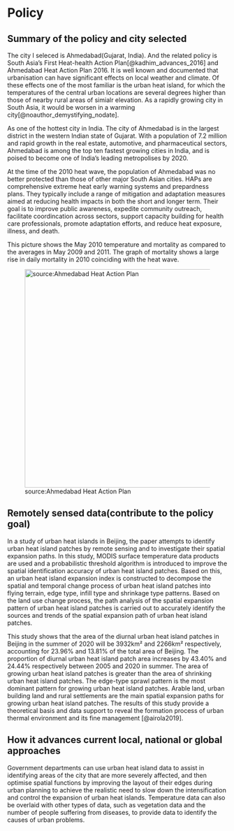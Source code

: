# Policy

## Summary of the policy and city selected

The city I seleced is Ahmedabad(Gujarat, India). And the related policy is South Asia's First Heat-health Action Plan[@kadhim_advances_2016] and Ahmedabad Heat Action Plan 2016. It is well known and documented that urbanisation can have significant effects on local weather and climate. Of these effects one of the most familiar is the urban heat island, for which the temperatures of the central urban locations are several degrees higher than those of nearby rural areas of simialr elevation. As a rapidly growing city in South Asia, it would be worsen in a warming city[@noauthor_demystifying_nodate].

As one of the hottest city in India. The city of Ahmedabad is in the largest district in the western Indian state of Gujarat. With a population of 7.2 million and rapid growth in the real estate, automotive, and pharmaceutical sectors, Ahmedabad is among the top ten fastest growing cities in India, and is poised to become one of India's leading metropolises by 2020.

At the time of the 2010 heat wave, the population of Ahmedabad was no better protected than those of other major South Asian cities. HAPs are comprehensive extreme heat early warning systems and prepardness plans. They typically include a range of mitigation and adaptation measures aimed at reducing health impacts in both the short and longer term. Their goal is to improve public awareness, expedite community outreach, facilitate coordincation across sectors, support capacity building for health care professionals, promote adaptation efforts, and reduce heat exposure, illness, and death.

This picture shows the May 2010 temperature and mortality as compared to the averages in May 2009 and 2011. The graph of mortality shows a large rise in daily mortality in 2010 coinciding with the heat wave.

![source:Ahmedabad Heat Action Plan](image/06.jpg){width="500"}

## Remotely sensed data(contribute to the policy goal)

In a study of urban heat islands in Beijing, the paper attempts to identify urban heat island patches by remote sensing and to investigate their spatial expansion paths. In this study, MODIS surface temperature data products are used and a probabilistic threshold algorithm is introduced to improve the spatial identification accuracy of urban heat island patches. Based on this, an urban heat island expansion index is constructed to decompose the spatial and temporal change process of urban heat island patches into flying terrain, edge type, infill type and shrinkage type patterns. Based on the land use change process, the path analysis of the spatial expansion pattern of urban heat island patches is carried out to accurately identify the sources and trends of the spatial expansion path of urban heat island patches.

This study shows that the area of the diurnal urban heat island patches in Beijing in the summer of 2020 will be 3932km² and 2266km² respectively, accounting for 23.96% and 13.81% of the total area of Beijing. The proportion of diurnal urban heat island patch area increases by 43.40% and 24.44% respectively between 2005 and 2020 in summer. The area of growing urban heat island patches is greater than the area of shrinking urban heat island patches. The edge-type sprawl pattern is the most dominant pattern for growing urban heat island patches. Arable land, urban building land and rural settlements are the main spatial expansion paths for growing urban heat island patches. The results of this study provide a theoretical basis and data support to reveal the formation process of urban thermal environment and its fine management [@airola2019].

## How it advances current local, national or global approaches

Government departments can use urban heat island data to assist in identifying areas of the city that are more severely affected, and then optimise spatial functions by improving the layout of their edges during urban planning to achieve the realistic need to slow down the intensification and control the expansion of urban heat islands. Temperature data can also be overlaid with other types of data, such as vegetation data and the number of people suffering from diseases, to provide data to identify the causes of urban problems.
